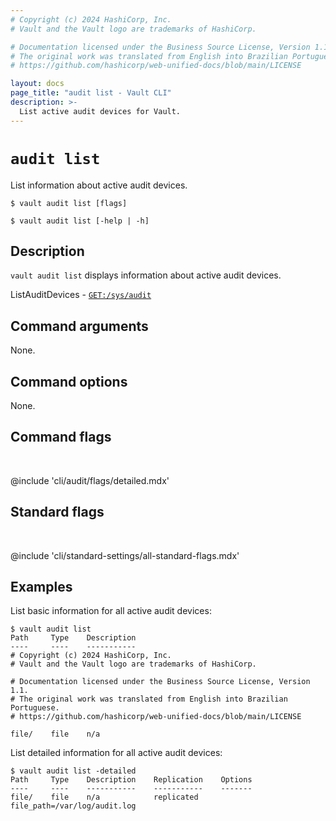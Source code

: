 ```yaml
---
# Copyright (c) 2024 HashiCorp, Inc.
# Vault and the Vault logo are trademarks of HashiCorp.

# Documentation licensed under the Business Source License, Version 1.1.
# The original work was translated from English into Brazilian Portuguese.
# https://github.com/hashicorp/web-unified-docs/blob/main/LICENSE

layout: docs
page_title: "audit list - Vault CLI"
description: >-
  List active audit devices for Vault.
---
```


# `audit list`

List information about active audit devices.

<CodeBlockConfig hideClipboard>

```shell-session
$ vault audit list [flags]

$ vault audit list [-help | -h]
```

</CodeBlockConfig>

## Description

`vault audit list` displays information about active audit devices.

<Tip title="Related API endpoints">

  ListAuditDevices - [`GET:/sys/audit`](/vault/api-docs/system/audit#list-enabled-audit-devices)

</Tip>

## Command arguments

None.

## Command options

None.

## Command flags

<br />

@include 'cli/audit/flags/detailed.mdx'

## Standard flags

<br />

@include 'cli/standard-settings/all-standard-flags.mdx'

## Examples

List basic information for all active audit devices:

```shell-session
$ vault audit list
Path     Type    Description
----     ----    -----------
# Copyright (c) 2024 HashiCorp, Inc.
# Vault and the Vault logo are trademarks of HashiCorp.

# Documentation licensed under the Business Source License, Version 1.1.
# The original work was translated from English into Brazilian Portuguese.
# https://github.com/hashicorp/web-unified-docs/blob/main/LICENSE

file/    file    n/a
```

List detailed information for all active audit devices:

```shell-session
$ vault audit list -detailed
Path     Type    Description    Replication    Options
----     ----    -----------    -----------    -------
file/    file    n/a            replicated     file_path=/var/log/audit.log
```
